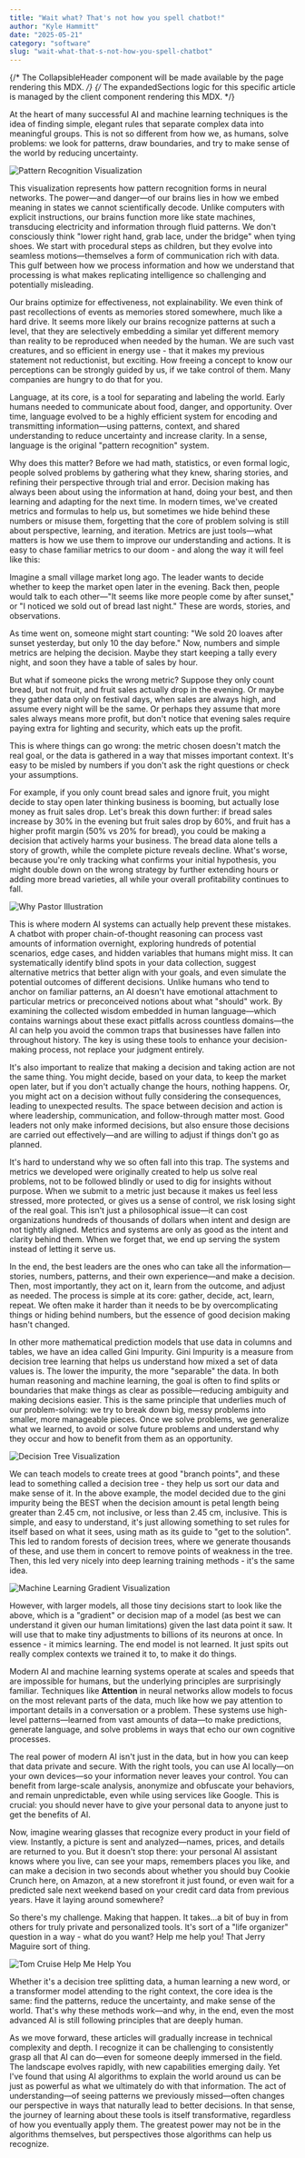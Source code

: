 ```yaml
---
title: "Wait what? That's not how you spell chatbot!"
author: "Kyle Hammitt"
date: "2025-05-21"
category: "software"
slug: "wait-what-that-s-not-how-you-spell-chatbot"
---
```


{/* The CollapsibleHeader component will be made available by the page rendering this MDX. */}
{/* The expandedSections logic for this specific article is managed by the client component rendering this MDX. */}

<CollapsibleHeader id="intro" title="We'll Get There, I Promise" />

<p>
  At the heart of many successful AI and machine learning techniques is the idea of finding simple, elegant rules that separate complex data into meaningful groups. This is not so different from how we, as humans, solve problems: we look for patterns, draw boundaries, and try to make sense of the world by reducing uncertainty.
</p>

<div className="my-6 flex justify-center">
  <Image 
    src="/patternreco1.gif" 
    alt="Pattern Recognition Visualization" 
    width={500} 
    height={300}
    sizes="100vw"
    style={{ width: '100%', maxWidth: '500px', height: 'auto' }}
    className="rounded-md shadow-md"
  />
</div>

<p className="mb-4 text-[hsl(var(--platform))]">
  This visualization represents how pattern recognition forms in neural networks. The power—and danger—of our brains lies in how we embed meaning in states we cannot scientifically decode. Unlike computers with explicit instructions, our brains function more like state machines, transducing electricity and information through fluid patterns. We don't consciously think "lower right hand, grab lace, under the bridge" when tying shoes. We start with procedural steps as children, but they evolve into seamless motions—themselves a form of communication rich with data. This gulf between how we process information and how we understand that processing is what makes replicating intelligence so challenging and potentially misleading. 
</p>

<CollapsibleHeader id="utility" title="Utility First, We Just Don't See Ourselves That Way" />

<p className="mb-4 text-[hsl(var(--platform))]">
  Our brains optimize for effectiveness, not explainability. We even think of past recollections of events as memories stored somewhere, much like a hard drive. It seems more likely our brains recognize patterns at such a level, that they are selectively embedding a similar yet different memory than reality to be reproduced when needed by the human. We are such vast creatures, and so efficient in energy use - that it makes my previous statement not reductionist, but exciting. How freeing a concept to know our perceptions can be strongly guided by us, if we take control of them. Many companies are hungry to do that for you.
</p>

<CollapsibleHeader id="language" title="How Language Was Formed (Functionally)" />

<p>
  Language, at its core, is a tool for separating and labeling the world. Early humans needed to communicate about food, danger, and opportunity. Over time, language evolved to be a highly efficient system for encoding and transmitting information—using patterns, context, and shared understanding to reduce uncertainty and increase clarity. In a sense, language is the original "pattern recognition" system.
</p>
<div className="my-6 relative w-full" style={{ paddingBottom: '56.25%' }}>
  <YouTubeEmbed videoId="WfXT7fqlCJ8" title="YouTube video player" className="absolute top-0 left-0 w-full h-full" />
</div>

<CollapsibleHeader id="decisions" title="Words, Numbers, Metrics, Decisions, and Actions" />

<p>
  Why does this matter? Before we had math, statistics, or even formal logic, people solved problems by gathering what they knew, sharing stories, and refining their perspective through trial and error. Decision making has always been about using the information at hand, doing your best, and then learning and adapting for the next time. In modern times, we've created metrics and formulas to help us, but sometimes we hide behind these numbers or misuse them, forgetting that the core of problem solving is still about perspective, learning, and iteration. Metrics are just tools—what matters is how we use them to improve our understanding and actions. It is easy to chase familiar metrics to our doom - and along the way it will feel like this:
</p>
<div className="my-6 relative w-full" style={{ paddingBottom: '56.25%' }}>
  <YouTubeEmbed videoId="_Yse7lNw2Lw" title="YouTube video player" className="absolute top-0 left-0 w-full h-full" />
</div>

<CollapsibleHeader id="examples" title="Examples Are The Best Perspective" />

  <p className="mb-4">
    Imagine a small village market long ago. The leader wants to decide whether to keep the market open later in the evening. Back then, people would talk to each other—"It seems like more people come by after sunset," or "I noticed we sold out of bread last night." These are words, stories, and observations.
  </p>
  <p className="mb-4">
    As time went on, someone might start counting: "We sold 20 loaves after sunset yesterday, but only 10 the day before." Now, numbers and simple metrics are helping the decision. Maybe they start keeping a tally every night, and soon they have a table of sales by hour.
  </p>
  <p className="mb-4">
    But what if someone picks the wrong metric? Suppose they only count bread, but not fruit, and fruit sales actually drop in the evening. Or maybe they gather data only on festival days, when sales are always high, and assume every night will be the same. Or perhaps they assume that more sales always means more profit, but don't notice that evening sales require paying extra for lighting and security, which eats up the profit.
  </p>
  <p className="mb-4">
    This is where things can go wrong: the metric chosen doesn't match the real goal, or the data is gathered in a way that misses important context. It's easy to be misled by numbers if you don't ask the right questions or check your assumptions.
  </p>
  <p className="mb-4">
    For example, if you only count bread sales and ignore fruit, you might decide to stay open later thinking business is booming, but actually lose money as fruit sales drop. Let's break this down further: if bread sales increase by 30% in the evening but fruit sales drop by 60%, and fruit has a higher profit margin (50% vs 20% for bread), you could be making a decision that actively harms your business. The bread data alone tells a story of growth, while the complete picture reveals decline. What's worse, because you're only tracking what confirms your initial hypothesis, you might double down on the wrong strategy by further extending hours or adding more bread varieties, all while your overall profitability continues to fall.
  </p>
  <div className="my-6 flex justify-center">
    <Image 
      src="/whypastor.webp" 
      alt="Why Pastor Illustration" 
      width={500} 
      height={300}
      sizes="100vw"
      style={{ width: '100%', maxWidth: '500px', height: 'auto' }}
      className="rounded-md shadow-md"
    />
  </div>
  <p className="mb-4">
    This is where modern AI systems can actually help prevent these mistakes. A chatbot with proper chain-of-thought reasoning can process vast amounts of information overnight, exploring hundreds of potential scenarios, edge cases, and hidden variables that humans might miss. It can systematically identify blind spots in your data collection, suggest alternative metrics that better align with your goals, and even simulate the potential outcomes of different decisions. Unlike humans who tend to anchor on familiar patterns, an AI doesn't have emotional attachment to particular metrics or preconceived notions about what "should" work. By examining the collected wisdom embedded in human language—which contains warnings about these exact pitfalls across countless domains—the AI can help you avoid the common traps that businesses have fallen into throughout history. The key is using these tools to enhance your decision-making process, not replace your judgment entirely.
  </p>


<CollapsibleHeader id="roadMeeting" title="Where Rubber Meets the Road" />

  <p className="mb-4">
    It's also important to realize that making a decision and taking action are not the same thing. You might decide, based on your data, to keep the market open later, but if you don't actually change the hours, nothing happens. Or, you might act on a decision without fully considering the consequences, leading to unexpected results. The space between decision and action is where leadership, communication, and follow-through matter most. Good leaders not only make informed decisions, but also ensure those decisions are carried out effectively—and are willing to adjust if things don't go as planned.
  </p>
  <p className="mb-4">
    It's hard to understand why we so often fall into this trap. The systems and metrics we developed were originally created to help us solve real problems, not to be followed blindly or used to dig for insights without purpose. When we submit to a metric just because it makes us feel less stressed, more protected, or gives us a sense of control, we risk losing sight of the real goal. This isn't just a philosophical issue—it can cost organizations hundreds of thousands of dollars when intent and design are not tightly aligned. Metrics and systems are only as good as the intent and clarity behind them. When we forget that, we end up serving the system instead of letting it serve us.
  </p>
  <p className="mb-4">
    In the end, the best leaders are the ones who can take all the information—stories, numbers, patterns, and their own experience—and make a decision. Then, most importantly, they act on it, learn from the outcome, and adjust as needed. The process is simple at its core: gather, decide, act, learn, repeat. We often make it harder than it needs to be by overcomplicating things or hiding behind numbers, but the essence of good decision making hasn't changed.
  </p>


<CollapsibleHeader id="gini" title="Gini Impurity, Separability, and Problem Solving" />

  <p className="mb-4">
    In other more mathematical prediction models that use data in columns and tables, we have an idea called Gini Impurity.   Gini Impurity is a measure from decision tree learning that helps us understand how mixed a set of data values is. The lower the impurity, the more "separable" the data. In both human reasoning and machine learning, the goal is often to find splits or boundaries that make things as clear as possible—reducing ambiguity and making decisions easier. This is the same principle that underlies much of our problem-solving: we try to break down big, messy problems into smaller, more manageable pieces.  Once we solve problems, we generalize what we learned, to avoid or solve future problems and understand why they occur and how to benefit from them as an opportunity.
  </p>
  <div className="my-6 flex justify-center">
    <Image 
      src="/decision-tree.webp" 
      alt="Decision Tree Visualization" 
      width={500} 
      height={300}
      sizes="100vw"
      style={{ width: '100%', maxWidth: '500px', height: 'auto' }}
      className="rounded-md shadow-md"
    />
  </div>
  <p className="mb-4">
    We can teach models to create trees at good "branch points", and these lead to something called a decision tree - they help us sort our data and make sense of it. In the above example, the model decided due to the gini impurity being the BEST when the decision amount is petal length being greater than 2.45 cm, not inclusive, or less than 2.45 cm, inclusive. This is simple, and easy to understand, it's just allowing something to set rules for itself based on what it sees, using math as its guide to "get to the solution". This led to random forests of decision trees, where we generate thousands of these, and use them in concert to remove points of weakness in the tree. Then, this led very nicely into deep learning training methods - it's the same idea.
  </p>
  <div className="my-6 flex justify-center">
    <Image 
      src="/ML-gradient.webp" 
      alt="Machine Learning Gradient Visualization" 
      width={500} 
      height={300}
      sizes="100vw"
      style={{ width: '100%', maxWidth: '500px', height: 'auto' }}
      className="rounded-md shadow-md"
    />
  </div>
  <p className="mb-4">
    However, with larger models, all those tiny decisions start to look like the above, which is a "gradient" or decision map of a model (as best we can understand it given our human limitations) given the last data point it saw. It will use that to make tiny adjustments to billions of its neurons at once. In essence - it mimics learning. The end model is not learned. It just spits out really complex contexts we trained it to, to make it do things.
  </p>


<CollapsibleHeader id="highLevelPatterns" title="Machine Learning, AI, and High-Level Patterns" />

  <p>
    Modern AI and machine learning systems operate at scales and speeds that are impossible for humans, but the underlying principles are surprisingly familiar. Techniques like <strong>Attention</strong> in neural networks allow models to focus on the most relevant parts of the data, much like how we pay attention to important details in a conversation or a problem. These systems use high-level patterns—learned from vast amounts of data—to make predictions, generate language, and solve problems in ways that echo our own cognitive processes.
  </p>


<CollapsibleHeader id="chatbots" title="Dude, You Promised Us Chatbots" />

  <p className="mb-4">
    The real power of modern AI isn't just in the data, but in how you can keep that data private and secure. With the right tools, you can use AI locally—on your own devices—so your information never leaves your control. You can benefit from large-scale analysis, anonymize and obfuscate your behaviors, and remain unpredictable, even while using services like Google. This is crucial: you should never have to give your personal data to anyone just to get the benefits of AI.
  </p>
  <p className="mb-4">
    Now, imagine wearing glasses that recognize every product in your field of view. Instantly, a picture is sent and analyzed—names, prices, and details are returned to you. But it doesn't stop there: your personal AI assistant knows where you live, can see your maps, remembers places you like, and can make a decision in two seconds about whether you should buy Cookie Crunch here, on Amazon, at a new storefront it just found, or even wait for a predicted sale next weekend based on your credit card data from previous years. Have it laying around somewhere?
  </p>
  <p className="mb-4">
    So there's my challenge. Making that happen. It takes...a bit of buy in from others for truly private and personalized tools. It's sort of a "life organizer" question in a way - what do you want? Help me help you! That Jerry Maguire sort of thing.
  </p>
  <div className="my-6 flex justify-center">
    <Image 
      src="/tom-cruise-help.gif" 
      alt="Tom Cruise Help Me Help You" 
      width={500} 
      height={300}
      sizes="100vw"
      style={{ width: '100%', maxWidth: '500px', height: 'auto' }}
      className="rounded-md shadow-md"
    />
  </div>


<CollapsibleHeader id="conclusion" title="Conclusion" />

  <p className="mb-4">
    Whether it's a decision tree splitting data, a human learning a new word, or a transformer model attending to the right context, the core idea is the same: find the patterns, reduce the uncertainty, and make sense of the world. That's why these methods work—and why, in the end, even the most advanced AI is still following principles that are deeply human.
  </p>
  <p>
    As we move forward, these articles will gradually increase in technical complexity and depth. I recognize it can be challenging to consistently grasp all that AI can do—even for someone deeply immersed in the field. The landscape evolves rapidly, with new capabilities emerging daily. Yet I've found that using AI algorithms to explain the world around us can be just as powerful as what we ultimately do with that information. The act of understanding—of seeing patterns we previously missed—often changes our perspective in ways that naturally lead to better decisions. In that sense, the journey of learning about these tools is itself transformative, regardless of how you eventually apply them. The greatest power may not be in the algorithms themselves, but perspectives those algorithms can help us recognize.
  </p>
 